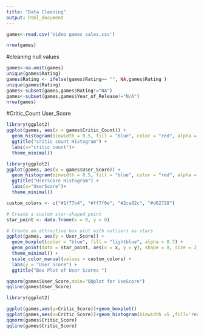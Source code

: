 ```yaml
---
title: "Data Cleaning"
output: html_document
---
```


```r
games<-read.csv('Video games sales.csv')

nrow(games)
```
#cleaning null values

```r
games<-na.omit(games)
unique(games$Rating)
games$Rating <- ifelse(games$Rating== "", NA,games$Rating )
unique(games$Rating)
games<-subset(games,games$Rating!="NA")
games<-subset(games,games$Year_of_Release!="N/A")
nrow(games)
```

#Critic_Count	User_Score 
```r
library(ggplot2)
ggplot(games, aes(x = games$Critic_Count)) +
  geom_histogram(binwidth = 0.5, fill = "blue", color = "red", alpha = 0.7) +
  ggtitle("critic count Histogram") +
  labs(x="critic count")+
  theme_minimal()


```




```r
library(ggplot2)
ggplot(games, aes(x = games$User_Score)) +
  geom_histogram(binwidth = 0.5, fill = "blue", color = "red", alpha = 0.7) +
  ggtitle("Userscore Histogram") +
  labs(x="UserScore")+
  theme_minimal()

custom_colors <- c("#1f77b4", "#ff7f0e", "#2ca02c", "#d62728")

# Create a custom star-shaped point
star_point <- data.frame(x = 0, y = 0)

# Create an attractive box plot with outliers as stars
ggplot(games, aes(y = User_Score)) +
  geom_boxplot(color = "blue", fill = "lightblue", alpha = 0.7) +
  geom_point(data = star_point, aes(x = x, y = y), shape = 8, size = 2, color = custom_colors[2]) +
  theme_minimal() +
  scale_color_manual(values = custom_colors) +
  labs(y = "User Score") +
  ggtitle("Box Plot of User Scores ")

qqnorm(games$User_Score,main="QQplot for UseScore")
qqline(games$User_Score)

```

```r
library(ggplot2)

ggplot(games,aes(y=Critic_Score))+geom_boxplot()
ggplot(games,aes(x=Critic_Score))+geom_histogram(binwidth =5 ,fill='red',color='black')
qqnorm(games$Critic_Score)
qqline(games$Critic_Score)
```


